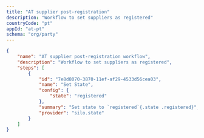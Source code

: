 ```yaml
---
title: "AT supplier post-registration"
description: "Workflow to set suppliers as registered"
countryCode: "pt"
appId: "at-pt"
schema: "org/party"
---
```



```json
{
    "name": "AT supplier post-registration workflow",
    "description": "Workflow to set suppliers as registered",
    "steps": [
        {
            "id": "7e8d8070-3870-11ef-af29-4533d56cea03",
            "name": "Set State",
            "config": {
                "state": "registered"
            },
            "summary": "Set state to `registered`{.state .registered}",
            "provider": "silo.state"
        }
    ]
}
```